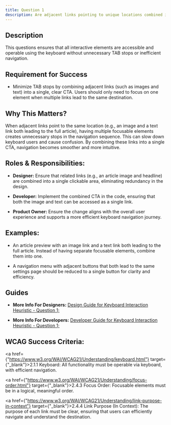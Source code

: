 ```yaml
---
title: Question 1
description: Are adjacent links pointing to unique locations combined into a single CTA?
---
```


## Description

This questions ensures that all interactive elements are accessible and operable using the keyboard without unnecessary TAB stops or inefficient navigation.

## Requirement for Success

- Minimize TAB stops by combining adjacent links (such as images and text) into a single, clear CTA. Users should only need to focus on one element when multiple links lead to the same destination.

## Why This Matters?

When adjacent links point to the same location (e.g., an image and a text link both leading to the full article), having multiple focusable elements creates unnecessary stops in the navigation sequence. This can slow down keyboard users and cause confusion. By combining these links into a single CTA, navigation becomes smoother and more intuitive.

## Roles & Responsibilities:

- **Designer:** Ensure that related links (e.g., an article image and headline) are combined into a single clickable area, eliminating redundancy in the design.

- **Developer:** Implement the combined CTA in the code, ensuring that both the image and text can be accessed as a single link.

- **Product Owner:** Ensure the change aligns with the overall user experience and supports a more efficient keyboard navigation journey.

## Examples:

- An article preview with an image link and a text link both leading to the full article. Instead of having separate focusable elements, combine them into one.

- A navigation menu with adjacent buttons that both lead to the same settings page should be reduced to a single button for clarity and efficiency.

## Guides

- **More Info For Designers:** <a href="#">Design Guide for Keyboard Interaction Heuristic - Question 1;</a>

- **More Info For Developers:** <a href="#">Developer Guide for Keyboard Interaction Heuristic - Question 1;</a>


## WCAG Success Criteria:

<a href={"https://www.w3.org/WAI/WCAG21/Understanding/keyboard.html"} target={"_blank"}>2.1.1 Keyboard</a>: All functionality must be operable via keyboard, with efficient navigation.

<a href={"https://www.w3.org/WAI/WCAG21/Understanding/focus-order.html"} target={"_blank"}>2.4.3 Focus Order: </a> Focusable elements must be in a logical, meaningful order.

<a href={"https://www.w3.org/WAI/WCAG21/Understanding/link-purpose-in-context"} target={"_blank"}>2.4.4 Link Purpose (In Context)</a>: The purpose of each link must be clear, ensuring that users can efficiently navigate and understand the destination.




